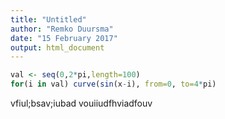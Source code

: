 ```yaml
---
title: "Untitled"
author: "Remko Duursma"
date: "15 February 2017"
output: html_document
---
```



```r

val <- seq(0,2*pi,length=100)
for(i in val) curve(sin(x-i), from=0, to=4*pi)


```


vfiul;bsav;iubad vouiiudfhviadfouv

```r

```

